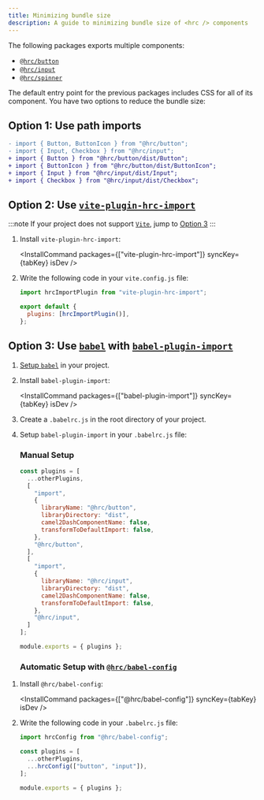```yaml
---
title: Minimizing bundle size
description: A guide to minimizing bundle size of <hrc /> components
---
```




The following packages exports multiple components:

- [`@hrc/button`](/hrc/packages/button)
- [`@hrc/input`](/hrc/packages/input)
- [`@hrc/spinner`](/hrc/packages/spinner)

The default entry point for the previous packages includes CSS for all of its
component. You have two options to reduce the bundle size:

## Option 1: Use path imports

```diff lang="js"
- import { Button, ButtonIcon } from "@hrc/button";
- import { Input, Checkbox } from "@hrc/input";
+ import { Button } from "@hrc/button/dist/Button";
+ import { ButtonIcon } from "@hrc/button/dist/ButtonIcon";
+ import { Input } from "@hrc/input/dist/Input";
+ import { Checkbox } from "@hrc/input/dist/Checkbox";
```

## Option 2: Use [`vite-plugin-hrc-import`](/hrc/packages/vite-plugin-hrc-import)

:::note
If your project does not support [`Vite`](https://vitejs.dev/), jump to [Option
3](#option-3-use-babel-with-babel-plugin-import)
:::

<Steps>

   1. Install `vite-plugin-hrc-import`:

      <InstallCommand packages={["vite-plugin-hrc-import"]} syncKey={tabKey} isDev />

   2. Write the following code in your `vite.config.js` file:

      ```js
      import hrcImportPlugin from "vite-plugin-hrc-import";

      export default {
        plugins: [hrcImportPlugin()],
      };
      ```

</Steps>

## Option 3: Use [`babel`](https://babeljs.io/) with [`babel-plugin-import`](https://github.com/umijs/babel-plugin-import)

<Steps>

1. [Setup `babel`](https://babeljs.io/setup) in your project.

2. Install `babel-plugin-import`:

   <InstallCommand packages={["babel-plugin-import"]} syncKey={tabKey} isDev />

3. Create a `.babelrc.js` in the root directory of your project.

4. Setup `babel-plugin-import` in your `.babelrc.js` file:

   ### Manual Setup

   ```js
   const plugins = [
     ...otherPlugins,
     [
       "import",
       {
         libraryName: "@hrc/button",
         libraryDirectory: "dist",
         camel2DashComponentName: false,
         transformToDefaultImport: false,
       },
       "@hrc/button",
     ],
     [
       "import",
       {
         libraryName: "@hrc/input",
         libraryDirectory: "dist",
         camel2DashComponentName: false,
         transformToDefaultImport: false,
       },
       "@hrc/input",
     ]
   ];

   module.exports = { plugins };
   ```

   ### Automatic Setup with [`@hrc/babel-config`](/hrc/packages/babel-config)

</Steps>

<Steps>

1. Install `@hrc/babel-config`:

   <InstallCommand packages={["@hrc/babel-config"]} syncKey={tabKey} isDev />

2. Write the following code in your `.babelrc.js` file:

   ```js
   import hrcConfig from "@hrc/babel-config";

   const plugins = [
     ...otherPlugins,
     ...hrcConfig(["button", "input"]),
   ];

   module.exports = { plugins };
   ```

</Steps>
